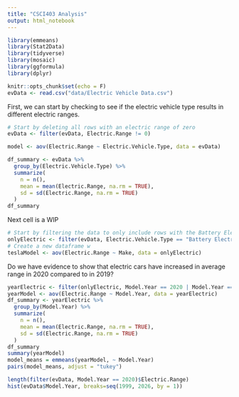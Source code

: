 ```yaml
---
title: "CSCI403 Analysis"
output: html_notebook
---
```


```r
library(emmeans)
library(Stat2Data)
library(tidyverse)
library(mosaic)
library(ggformula)
library(dplyr)

knitr::opts_chunk$set(echo = F)
evData <- read.csv("data/Electric Vehicle Data.csv")
```

First, we can start by checking to see if the electric vehicle type results in different electric ranges.

```r
# Start by deleting all rows with an electric range of zero
evData <- filter(evData, Electric.Range != 0)

model <- aov(Electric.Range ~ Electric.Vehicle.Type, data = evData)

df_summary <- evData %>%
  group_by(Electric.Vehicle.Type) %>%
  summarize(
    n = n(),
    mean = mean(Electric.Range, na.rm = TRUE),
    sd = sd(Electric.Range, na.rm = TRUE)
  )
df_summary
```

Next cell is a WIP

```r
# Start by filtering the data to only include rows with the Battery Electric Vehicle (BEV) column value
onlyElectric <- filter(evData, Electric.Vehicle.Type == "Battery Electric Vehicle (BEV)")
# Create a new dataframe w
teslaModel <- aov(Electric.Range ~ Make, data = onlyElectric)

```

Do we have evidence to show that electric cars have increased in average range in 2020 compared to in 2019?

```r
yearElectric <- filter(onlyElectric, Model.Year == 2020 | Model.Year == 2019)
yearModel <- aov(Electric.Range ~ Model.Year, data = yearElectric)
df_summary <- yearElectric %>%
  group_by(Model.Year) %>%
  summarize(
    n = n(),
    mean = mean(Electric.Range, na.rm = TRUE),
    sd = sd(Electric.Range, na.rm = TRUE)
  )
df_summary
summary(yearModel)
model_means = emmeans(yearModel, ~ Model.Year)
pairs(model_means, adjust = "tukey")
```

```r
length(filter(evData, Model.Year == 2020)$Electric.Range)
hist(evData$Model.Year, breaks=seq(1999, 2026, by = 1))
```